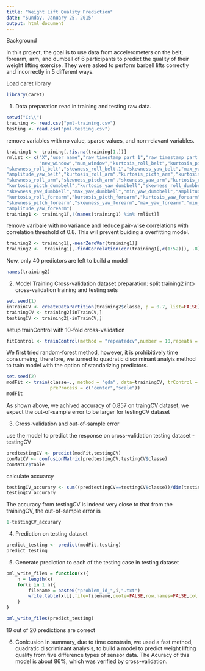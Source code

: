 ```yaml
---
title: "Weight Lift Quality Prediction"
date: "Sunday, January 25, 2015"
output: html_document
---
```

Background

In this project, the goal is to use data from accelerometers on the belt, forearm, arm, and dumbell of 6 participants to predict the quality of their weight lifting exercise. They were asked to perform barbell lifts correctly and incorrectly in 5 different ways.

Load caret library
```r
library(caret)
```
1. Data preparation
read in training and testing raw data.
```r
setwd("C:\\")
training <- read.csv("pml-training.csv")
testing <- read.csv("pml-testing.csv")
```
remove variables with no value, sparse values, and non-relavant variables.
```r
training1 <- training[,!is.na(training[1,])]
rmlist <- c("X","user_name","raw_timestamp_part_1","raw_timestamp_part_2","cvtd_timestamp",
            "new_window","num_window","kurtosis_roll_belt","kurtosis_picth_belt","kurtosis_yaw_belt",
"skewness_roll_belt","skewness_roll_belt.1","skewness_yaw_belt","max_yaw_belt","min_yaw_belt",
"amplitude_yaw_belt","kurtosis_roll_arm","kurtosis_picth_arm","kurtosis_yaw_arm",
"skewness_roll_arm","skewness_pitch_arm","skewness_yaw_arm","kurtosis_roll_dumbbell",
"kurtosis_picth_dumbbell","kurtosis_yaw_dumbbell","skewness_roll_dumbbell","skewness_pitch_dumbbell",
"skewness_yaw_dumbbell","max_yaw_dumbbell","min_yaw_dumbbell","amplitude_yaw_dumbbell",
"kurtosis_roll_forearm","kurtosis_picth_forearm","kurtosis_yaw_forearm","skewness_roll_forearm",
"skewness_pitch_forearm","skewness_yaw_forearm","max_yaw_forearm","min_yaw_forearm",
"amplitude_yaw_forearm")
training1 <- training1[,!(names(training1) %in% rmlist)]
```
remove varibale with no variance and reduce pair-wise correlations with correlation threshold of 0.8. 
This will prevent buiding a overfitting model.
```r
training2 <- training1[,-nearZeroVar(training1)]
training2 <-  training1[,-findCorrelation(cor(training1[,c(1:52)]), .8)]
```
Now, only 40 predictors are left to build a model
```r
names(training2)
```

2. Model Training
Cross-validation dataset preparation: split training2 into cross-validation training and testing sets
```r
set.seed(1)
inTrainCV <- createDataPartition(training2$classe, p = 0.7, list=FALSE)
trainingCV <- training2[inTrainCV,]
testingCV <- training2[-inTrainCV,]
```

setup trainControl with 10-fold cross-validation
```r
fitControl <- trainControl(method = "repeatedcv",number = 10,repeats = 10)
```

We first tried random-forest method, however, it is prohibitively time consumeing, therefore, we turned to quadratic discriminant analyis method to train model with the option of standarizing predictors.
```r
set.seed(2)
modFit <- train(classe~., method = "qda", data=trainingCV, trControl = fitControl, 
                preProcess = c("center","scale"))
modFit
```
As shown above, we achived accuracy of 0.857 on traingCV dataset, we expect the out-of-sample error to be larger for testingCV dataset 

3. Cross-validation and out-of-sample error

use the model to predict the response on cross-validation testing dataset - testingCV 
```r
predtestingCV <- predict(modFit,testingCV)
conMatCV <- confusionMatrix(predtestingCV,testingCV$classe)
conMatCV$table
```

calculate accuarcy 
```r
testingCV_accurary <- sum((predtestingCV==testingCV$classe))/dim(testingCV)[1]
testingCV_accurary 
```
The accuracy from testingCV is indeed very close to that from the trainingCV, the out-of-sample error is 
```r
1-testingCV_accurary
```

4. Prediction on testing dataset
```r
predict_testing <- predict(modFit,testing)
predict_testing
```

5. Generate prediction to each of the testing case in testing dataset
```r
pml_write_files = function(x){
    n = length(x)
    for(i in 1:n){
        filename = paste0("problem_id_",i,".txt")
        write.table(x[i],file=filename,quote=FALSE,row.names=FALSE,col.names=FALSE)
    }
}

pml_write_files(predict_testing)
```
19 out of 20 predictions are correct

6. Conlcusion
In summary, due to time constrain, we used a fast method, quadratic discriminant analysis, to build a model to predict weight lifting quality from five difference types of sensor data. The Acuracy of this model is about 86%, which was verified by cross-validation.  
